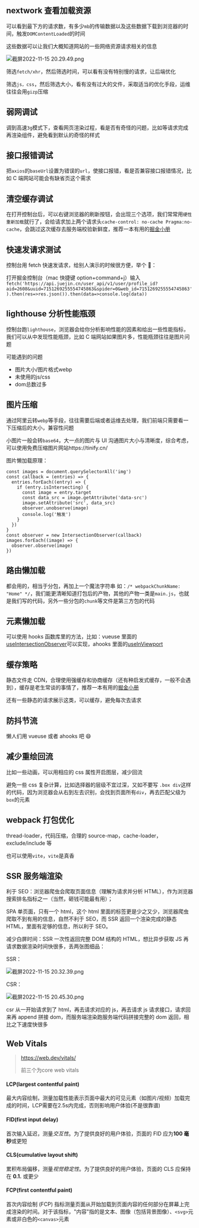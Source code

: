 ## nextwork 查看加载资源

可以看到最下方的请求数，有多少`mb`的传输数据以及这些数据下载到浏览器的时间，触发`DOMContentLoaded`的时间

这些数据可以让我们大概知道网站的一些网络资源请求相关的信息

![截屏2022-11-15 20.29.49.png](https://p6-juejin.byteimg.com/tos-cn-i-k3u1fbpfcp/1eb507da83604969b0cb7e6b777efe12~tplv-k3u1fbpfcp-watermark.image?)

筛选`fetch/xhr`，然后筛选时间，可以看有没有特别慢的请求，让后端优化

筛选`js，css`，然后筛选大小，看有没有过大的文件，采取适当的优化手段，运维往往会用`gizp`压缩

## 弱网调试

调到高速`3g`模式下，查看网页渲染过程，看是否有奇怪的问题，比如等请求完成再渲染组件，避免看到默认的奇怪的样式

## 接口报错调试

把`axios`的`baseUrl`设置为错误的`url`，使接口报错，看是否兼容接口报错情况，比如 C 端网站可能会有缺省页这个需求

## 清空缓存调试

在打开控制台后，可以右键浏览器的刷新按钮，会出现三个选项，我们常常用`硬性重新加载`就行了，会给请求加上两个请求头`cache-control: no-cache Pragma:no-cache`，会跳过这次缓存去服务端校验新鲜度，推荐一本有用的[掘金小册](https://s.juejin.cn/ds/rrefsXa/)

## 快速发请求测试

控制台用 fetch 快速发请求，给别人演示的时候很方便，举个 🌰：

打开掘金控制台（mac 快捷键 option+command+j）输入`fetch('https://api.juejin.cn/user_api/v1/user/profile_id?aid=2608&uuid=7151269255554745863&spider=0&web_id=7151269255554745863').then(res=>res.json()).then(data=>console.log(data))`

## lighthouse 分析性能瓶颈

控制台跑`lighthouse`，浏览器会给你分析影响性能的因素和给出一些性能指标，我们可以从中发现性能瓶颈，比如 C 端网站如果图片多，性能瓶颈往往是图片问题

可能遇到的问题

- 图片大小/图片格式webp
- 未使用的js/css
- dom总数过多

## 图片压缩

通过阿里云转`webp`等手段，往往需要后端或者运维去处理，我们前端只需要看一下压缩后的大小，兼容性问题

小图片一般会转`base64`，大一点的图片与 UI 沟通图片大小与清晰度，综合考虑，可以使用免费压缩图片网站https://tinify.cn/

图片懒加载原理：

```
const images = document.querySelectorAll('img')
const callback = (entries) => {
  entries.forEach((entry) => {
    if (entry.isIntersecting) {
      const image = entry.target
      const data_src = image.getAttribute('data-src')
      image.setAttribute('src', data_src)
      observer.unobserve(image)
      console.log('触发')
    }
  })
}
const observer = new IntersectionObserver(callback)
images.forEach((image) => {
  observer.observe(image)
})
```

## 路由懒加载

都会用的，相当于分包，再加上一个魔法字符串 如：`/* webpackChunkName: "Home" */`，我们能更清晰知道打包后的产物，其他的产物一类是`main.js`，也就是我们写的代码，另外一些分包的`chunk`等文件是第三方包的代码

## 元素懒加载

可以使用 hooks 函数库里的方法，比如：vueuse 里面的[useIntersectionObserver](https://vueuse.org/core/useIntersectionObserver/)可以实现，ahooks 里面的[useInViewport](https://ahooks.js.org/hooks/use-in-viewport)

## 缓存策略

静态文件走 CDN，合理使用强缓存和协商缓存（还有种启发式缓存，一般不会遇到），缓存是老生常谈的事情了，推荐一本有用的[掘金小册](https://s.juejin.cn/ds/rrefsXa/)

还有一些静态的请求展示这类，可以缓存，避免每次去请求

## 防抖节流

懒人们用 vueuse 或者 ahooks 吧 😄

## 减少重绘回流

比如一些动画，可以用相应的 css 属性开启图层，减少回流

避免一些 css 复杂计算，比如选择器的层级不宜过深，又如不要写 `.box div`这样的代码，因为浏览器会从右到左去识别，会找到页面所有`div`，再去匹配父级为`box`的元素

## webpack 打包优化

thread-loader，代码压缩，合理的 source-map，cache-loader，exclude/include 等

也可以使用`vite`，`vite`是真香

## SSR 服务端渲染

利于 SEO：浏览器爬虫会爬取页面信息（理解为请求并分析 HTML），作为浏览器搜索排名指标之一（当然，砸钱可能最有用）；

SPA 单页面，只有一个 html，这个 html 里面的标签更是少之又少，浏览器爬虫爬取不到有用的信息，自然不利于 SEO，而 SSR 返回一个渲染完成的静态 HTML，里面有足够的信息，所以利于 SEO。

减少白屏时间：SSR 一次性返回完整 DOM 结构的 HTML，想比异步获取 JS 再请求数据渲染时间快很多，丢两张图细品：

SSR：

![截屏2022-11-15 20.32.39.png](https://p9-juejin.byteimg.com/tos-cn-i-k3u1fbpfcp/b80d034cbba3461ea62b75b0463ffdb5~tplv-k3u1fbpfcp-watermark.image?)

CSR：

![截屏2022-11-15 20.45.30.png](https://p3-juejin.byteimg.com/tos-cn-i-k3u1fbpfcp/a4a8f848941248c6ab8327873ad7874e~tplv-k3u1fbpfcp-watermark.image?)

csr 从一开始请求到了 html，再去请求对应的 js，再去请求 js 请求接口，请求回来再 append 拼接 dom，而服务端渲染跑服务端代码拼接完整的 dom 返回，相比之下速度快很多

## Web Vitals

>  https://web.dev/vitals/
>
> 前三个为core web vitals

#### LCP(largest contentful paint)

最大内容绘制，测量加载性能表示页面中最大的可见元素（如图片/视频）加载完成的时间，LCP需要在2.5s内完成，否则影响用户体验(不是很靠谱)

#### FID(first input delay)

首次输入延迟，测量*交互性*。为了提供良好的用户体验，页面的 FID 应为**100 毫秒**或更短

#### CLS(cumulative layout shift)

累积布局偏移，测量*视觉稳定性*。为了提供良好的用户体验，页面的 CLS 应保持在 **0.1.** 或更少

#### FCP(first contentful paint)

首次内容绘制 (FCP) 指标测量页面从开始加载到页面内容的任何部分在屏幕上完成渲染的时间。对于该指标，"内容"指的是文本、图像（包括背景图像）、`<svg>`元素或非白色的`<canvas>`元素
